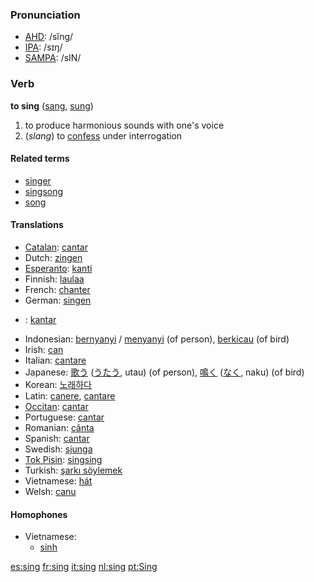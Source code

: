 === Pronunciation ===
*[[w:AHD|AHD]]: /sĭng/
*[[w:IPA|IPA]]: /sɪŋ/
*[[w:SAMPA|SAMPA]]: /sIN/

=== Verb ===
'''to sing''' ([[sang]], [[sung]])

# to produce harmonious sounds with one's voice
# (''slang'') to [[confess]] under interrogation

==== Related terms ====
*[[singer]]
*[[singsong]]
*[[song]]

==== Translations ====
*[[Catalan]]: [[cantar]]
*Dutch: [[zingen]]
*[[Esperanto]]: [[kanti]]
*Finnish: [[laulaa]]
*French: [[chanter]]
*German: [[singen]]
*{{io}}: [[kantar]]
*Indonesian: [[nyanyi|bernyanyi]] / [[nyanyi|menyanyi]] (of person), [[kicau|berkicau]] (of bird)
*Irish: [[can]]
*Italian: [[cantare]]
*Japanese: [[歌う]] ([[うたう]], utau) (of person), [[鳴く]] ([[なく]], naku) (of bird)
*Korean: [[노래하다]]
*Latin: [[canere]], [[cantare]]
*[[Occitan]]: [[cantar]]
*Portuguese: [[cantar]]
*Romanian: [[cânta]]
*Spanish: [[cantar]]
*Swedish: [[sjunga]]
*[[Tok Pisin]]: [[singsing]]
*Turkish: [[şarkı söylemek]]
*Vietnamese: [[hát#Vietnamese|hát]]
*Welsh: [[canu]]

==== Homophones ====
*Vietnamese:
**[[sinh#Vietnamese|sinh]]

[[es:sing]]
[[fr:sing]]
[[it:sing]]
[[nl:sing]]
[[pt:Sing]]